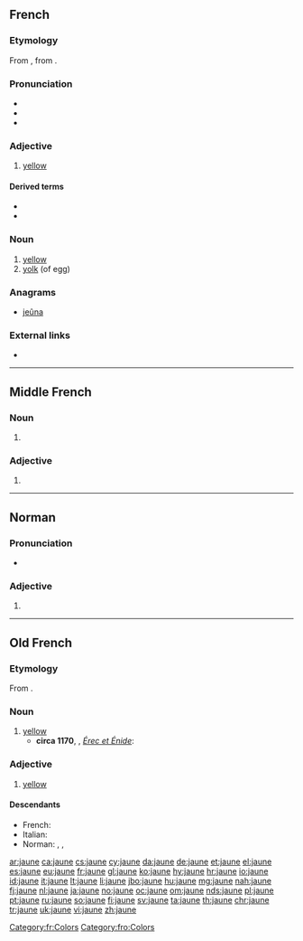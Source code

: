 {{also|jaûne}}
==French==

===Etymology===
From {{etyl|fro|fr}} {{m|fro|jaune}}, from {{etyl|la|fr}} {{term|galbinus|lang=la}}.

===Pronunciation===
* {{IPA|/ʒon/|lang=fr}}
* {{audio|Fr-jaune.ogg|audio (France)|lang=fr}}
* {{audio|Qc-jaune.ogg|audio (Quebec)|lang=fr}}

===Adjective===
{{fr-adj|mf}}

# [[yellow]]
#: {{usex|Le citron est un fruit jaune.|translation=Lemon is a yellow fruit.|lang=fr}}

====Derived terms====
* {{l|fr|jaunâtre}}
* {{l|fr|jaunisse}}

===Noun===
{{fr-noun|m}}

# [[yellow]]
# [[yolk]] (of egg)

===Anagrams===
* [[jeûna#French|jeûna]]

===External links===
* {{R:TLFi}}

[[Category:fr:Colors]]

----

==Middle French==

===Noun===
{{frm-noun|m}}

# {{alternative form of|iaune|lang=frm}}

===Adjective===
{{frm-adj|mf}}

# {{alternative form of|iaune|lang=frm}}

----

==Norman==

===Pronunciation===
* {{audio|Jer-jaune.ogg|Audio (Jersey)|lang=nrf}}

===Adjective===
{{nrf-adj|mf}}

# {{alternative form of|jaûne|lang=nrf}}

----

==Old French==

===Etymology===
From {{etyl|la|fro}} {{term|galbinus|lang=la}}.

===Noun===
{{fro-noun|m}}

# [[yellow]]
#* '''circa 1170''', {{w|Chrétien de Troyes}}, ''[[s:fr:Érec et Énide|Érec et Énide]]'':
#*: {{usex|Blanches et verz, bloes et '''jaunes'''|t=Whites, greens, blues and yellows.|lang=fro}}

===Adjective===
{{head|fro|adjective|g=m|g2=f}}

# [[yellow]]

====Descendants====
* French: {{l|fr|jaune}}
* Italian: {{l|it|giallo}} {{qualifier|borrowed}}
* Norman: {{l|nrf|jaone}} {{qualifier|Guernsey}}, {{l|nrf|jâone}} {{qualifier|Cotentin}}, {{l|nrf|jaûne}} {{qualifier|Jersey}}

[[Category:fro:Colors]]

[[ar:jaune]]
[[ca:jaune]]
[[cs:jaune]]
[[cy:jaune]]
[[da:jaune]]
[[de:jaune]]
[[et:jaune]]
[[el:jaune]]
[[es:jaune]]
[[eu:jaune]]
[[fr:jaune]]
[[gl:jaune]]
[[ko:jaune]]
[[hy:jaune]]
[[hr:jaune]]
[[io:jaune]]
[[id:jaune]]
[[it:jaune]]
[[lt:jaune]]
[[li:jaune]]
[[jbo:jaune]]
[[hu:jaune]]
[[mg:jaune]]
[[nah:jaune]]
[[fj:jaune]]
[[nl:jaune]]
[[ja:jaune]]
[[no:jaune]]
[[oc:jaune]]
[[om:jaune]]
[[nds:jaune]]
[[pl:jaune]]
[[pt:jaune]]
[[ru:jaune]]
[[so:jaune]]
[[fi:jaune]]
[[sv:jaune]]
[[ta:jaune]]
[[th:jaune]]
[[chr:jaune]]
[[tr:jaune]]
[[uk:jaune]]
[[vi:jaune]]
[[zh:jaune]]